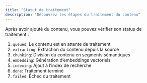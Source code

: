 ```yaml
---
title: "Statut de traitement"
description: "Découvrez les étapes du traitement du contenu"
---
```


Après avoir ajouté du contenu, vous pouvez vérifier son status de traitement :

1. `queued`: Le contenu est en attente de traitement
2. `extracting`: Extraction du contenu depuis la source
3. `chunking`: Division du contenu en segments sémantiques
4. `embedding`: Génération d’embeddings vectoriels
5. `indexing`: Ajout à l’index de recherche
6. `done`: Traitement terminé
7. `failed`: Échec du traitement